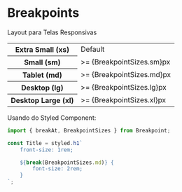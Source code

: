 
<Meta title="Styles/Breakpoint" />

# Breakpoints

Layout para Telas Responsivas

<table>
  <tr>
    <th>Extra Small (xs)</th>
    <td>Default</td>
  </tr>
  <tr>
    <th>Small (sm)</th>
    <td>>= {BreakpointSizes.sm}px</td>
  </tr>
  <tr>
    <th>Tablet (md)</th>
    <td>>= {BreakpointSizes.md}px</td>
  </tr>
  <tr>
    <th>Desktop (lg)</th>
    <td>>= {BreakpointSizes.lg}px</td>
  </tr>
  <tr>
    <th>Desktop Large (xl)</th>
    <td>>= {BreakpointSizes.xl}px</td>
  </tr>
</table>

Usando do Styled Component:

```js
import { breakAt, BreakpointSizes } from Breakpoint;

const Title = styled.h1`
    front-size: 1rem;

    ${break(BreakpointSizes.md)} {
        font-size: 2rem;
    }
`;
```
